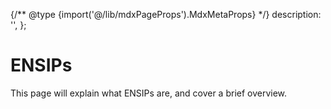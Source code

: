
{/** @type {import('@/lib/mdxPageProps').MdxMetaProps} */}
    description: '',
};

# ENSIPs

<WIP />

This page will explain what ENSIPs are, and cover a brief overview.
